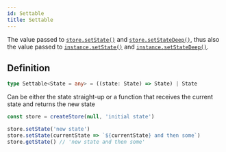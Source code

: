 ```yaml
---
id: Settable
title: Settable
---
```


The value passed to [`store.setState()`](../classes/Store#setstate) and [`store.setStateDeep()`](../classes/Store#setstatedeep), thus also the value passed to [`instance.setState()`](../classes/AtomInstance#setstate) and [`instance.setStateDeep()`](../classes/AtomInstance#setstatedeep).

## Definition

```ts
type Settable<State = any> = ((state: State) => State) | State
```

Can be either the state straight-up or a function that receives the current state and returns the new state

```ts
const store = createStore(null, 'initial state')

store.setState('new state')
store.setState(currentState => `${currentState} and then some`)
store.getState() // 'new state and then some'
```
